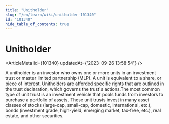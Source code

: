 ```yaml
---
title: "Unitholder"
slug: "/en/learn/wiki/unitholder-101340"
id: "101340"
hide_table_of_contents: true
---
```



# Unitholder

<ArticleMeta id={101340} updatedAt={'2023-09-26 13:58:54'} />
<div className='border-solid border-b border-t-0 my-4 border-[var(--ifm-color-gray-300)]' />

A unitholder is an investor who owns one or more units in an investment trust or master limited partnership (MLP). A unit is equivalent to a share, or piece of interest. Unitholders are afforded specific rights that are outlined in the trust declaration, which governs the trust's actions.The most common type of unit trust is an investment vehicle that pools funds from investors to purchase a portfolio of assets. These unit trusts invest in many asset classes of stocks (large-cap, small-cap, domestic, international, etc.), bonds (investment grade, high-yield, emerging market, tax-free, etc.), real estate, and other securities.

